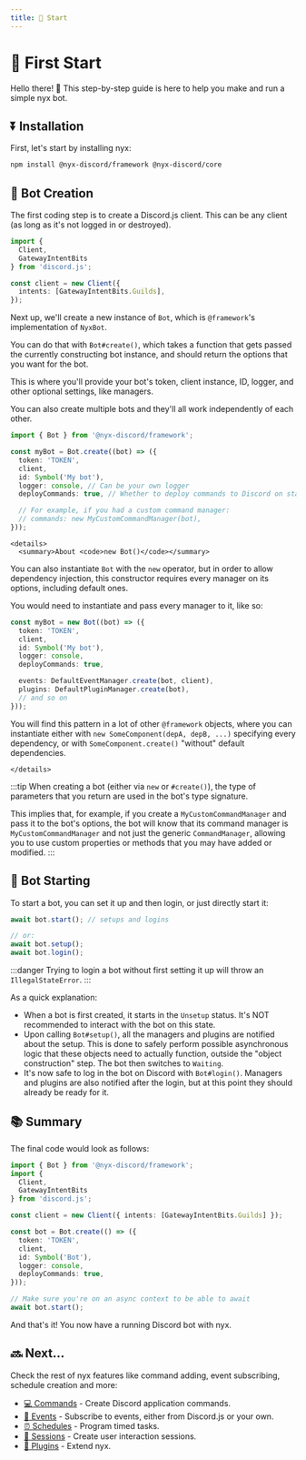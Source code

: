 ```yaml
---
title: 🚀 Start
---
```


# 🚀 First Start

Hello there! 👋 This step-by-step guide is here to help you make and run a simple nyx bot.

## ⏬ Installation

First, let's start by installing nyx:

```bash npm2yarn
npm install @nyx-discord/framework @nyx-discord/core
```

## 👷 Bot Creation

The first coding step is to create a Discord.js client. This can be any client (as long as it's not logged in or destroyed).

```ts
import {
  Client,
  GatewayIntentBits
} from 'discord.js';

const client = new Client({
  intents: [GatewayIntentBits.Guilds],
});
```

Next up, we'll create a new instance of `Bot`, which is `@framework`'s implementation of `NyxBot`.

You can do that with `Bot#create()`, which takes a function that gets passed the currently constructing bot
instance, and should return the options that you want for the bot.

This is where you'll provide your bot's token, client instance, ID, logger, and other optional settings, like managers.

You can also create multiple bots and they'll all work independently of each other.

```ts
import { Bot } from '@nyx-discord/framework';

const myBot = Bot.create((bot) => ({
  token: 'TOKEN',
  client,
  id: Symbol('My bot'),
  logger: console, // Can be your own logger
  deployCommands: true, // Whether to deploy commands to Discord on start

  // For example, if you had a custom command manager:
  // commands: new MyCustomCommandManager(bot),
}));
```

```mdx-code-block
<details>
  <summary>About <code>new Bot()</code></summary>
```
You can also instantiate <code>Bot</code> with the <code>new</code> operator, but in order to allow dependency
injection, this constructor requires every manager on its options, including default ones.

You would need to instantiate and pass every manager to it, like so:

```ts
const myBot = new Bot((bot) => ({
  token: 'TOKEN',
  client,
  id: Symbol('My bot'),
  logger: console,
  deployCommands: true,

  events: DefaultEventManager.create(bot, client),
  plugins: DefaultPluginManager.create(bot),
  // and so on
}));
```

You will find this pattern in a lot of other `@framework` objects, where you can instantiate either with
`new SomeComponent(depA, depB, ...)` specifying every dependency, or with `SomeComponent.create()`
"without" default dependencies.

```mdx-code-block
</details>
```

:::tip
When creating a bot (either via `new` or `#create()`), the type of parameters that you return are used in the bot's
type signature.

This implies that, for example, if you create a `MyCustomCommandManager` and pass it to the bot's options, the bot will
know that its command manager is `MyCustomCommandManager` and not just the generic `CommandManager`, allowing you to use
custom properties or methods that you may have added or modified.
:::

## 🚀 Bot Starting

To start a bot, you can set it up and then login, or just directly start it:

```ts
await bot.start(); // setups and logins

// or:
await bot.setup();
await bot.login();
```

:::danger
Trying to login a bot without first setting it up will throw an `IllegalStateError`.
:::

As a quick explanation:

* When a bot is first created, it starts in the `Unsetup` status. It's NOT recommended to interact with the bot on this state.
* Upon calling `Bot#setup()`, all the managers and plugins are notified about the setup. This is done to safely perform
possible asynchronous logic that these objects need to actually function, outside the "object construction" step. The
bot then switches to `Waiting`.
* It's now safe to log in the bot on Discord with `Bot#login()`. Managers and plugins are also notified after the login,
but at this point they should already be ready for it.

## 📚 Summary

The final code would look as follows:

```ts
import { Bot } from '@nyx-discord/framework';
import {
  Client,
  GatewayIntentBits
} from 'discord.js';

const client = new Client({ intents: [GatewayIntentBits.Guilds] });

const bot = Bot.create(() => ({
  token: 'TOKEN',
  client,
  id: Symbol('Bot'),
  logger: console,
  deployCommands: true,
}));

// Make sure you're on an async context to be able to await
await bot.start();
```

And that's it! You now have a running Discord bot with nyx.

## 🔜 Next...

Check the rest of nyx features like command adding, event subscribing, schedule creation and more:

* [💻 Commands](./features/commands/command-overview.mdx) - Create Discord application commands.
* [📸 Events](./features/events/event-overview.mdx) - Subscribe to events, either from Discord.js or your own.
* [️⏰ Schedules](./features/schedules/schedule-overview.mdx) - Program timed tasks.
* [👤 Sessions](./features/sessions/session-overview.mdx) - Create user interaction sessions.
* [️🧩 Plugins](./features/plugins/plugin-overview) - Extend nyx.
